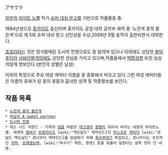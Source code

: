 アサウラ

[[일본]]의 [[라이트 노벨]] 작가.[[슈퍼 대쉬 문고]]를 기반으로 작품활동 중.

1984년생으로 [[홋카이도]] 출신이며 홋카이도 공업 대학 공학부 재적 중 '노란색 꽃의 붉은색'으로 제 5회 슈퍼 대쉬 문고 신인상을 수상,2006년 9월 동작이 출판되면서 데뷔한다.

[[죠죠러]]라는 것은 정식발매된 도시락 전쟁으로도 잘 알려져 있으나 이외에도 상당한 [[총덕후]]이자 [[서바이벌게임]]에도 상당한 관심을 가지고 있으며,작품들에서 [[백합]]성향 또한 심심치않게 엿보인다.(본인의 성별은 남성)

이외의 특징으로 주요 여성 캐릭터 이름을 꽃 종류에서 따오고 있다.그런 여성 캐릭터들은 이름의 유래가 된 꽃의 꽃말과 흡사한 성격 및 작중행보를 보인다.

== 작품 목록 ==
 * [[노란색 꽃의 붉은색]]
 * [[바닐라 A sweet partner]]
 * [[도시락 전쟁]]
 * 데스 니드 라운드 - 가족의 [[빚]]을 떠맡은 [[여고생]]이 [[용병]]이 되어서 싸우는 내용의 라이트노벨. 세계적 [[햄버거]] [[프랜차이즈]] [wiki:"맥도날드" 왁마인드]의 [[마스코트]] [[캐릭터]] [wiki:"로날드 맥도날드" 로나우더 왁마인드]를 암살하기 위해 [[특수부대]]가 투입되고, 로나우더는 초인적인 [[괴력]], [[초재생능력]], [wiki:"파수기" 역장, 환영] 등을 휘둘러 날뛴다는 살짝 맛이 간 내용.
